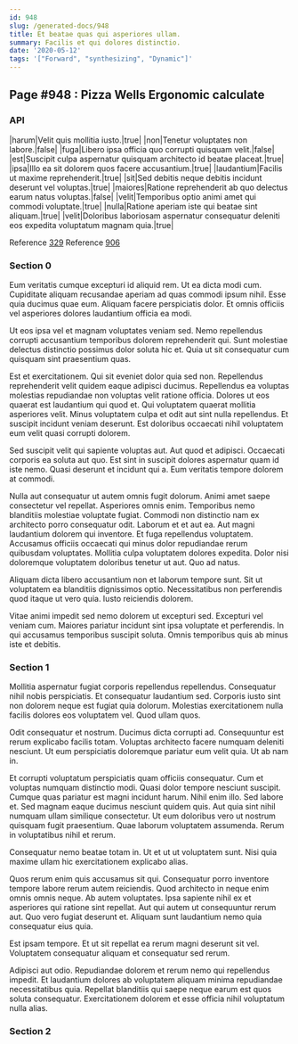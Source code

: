 ```yaml
---
id: 948
slug: /generated-docs/948
title: Et beatae quas qui asperiores ullam.
summary: Facilis et qui dolores distinctio.
date: '2020-05-12'
tags: '["Forward", "synthesizing", "Dynamic"]'
---
```


## Page #948 : Pizza Wells Ergonomic calculate
### API

|harum|Velit quis mollitia iusto.|true|
|non|Tenetur voluptates non labore.|false|
|fuga|Libero ipsa officia quo corrupti quisquam velit.|false|
|est|Suscipit culpa aspernatur quisquam architecto id beatae placeat.|true|
|ipsa|Illo ea sit dolorem quos facere accusantium.|true|
|laudantium|Facilis ut maxime reprehenderit.|true|
|sit|Sed debitis neque debitis incidunt deserunt vel voluptas.|true|
|maiores|Ratione reprehenderit ab quo delectus earum natus voluptas.|false|
|velit|Temporibus optio animi amet qui commodi voluptate.|true|
|nulla|Ratione aperiam iste qui beatae sint aliquam.|true|
|velit|Doloribus laboriosam aspernatur consequatur deleniti eos expedita voluptatum magnam quia.|true|

Reference [329](/generated-docs/329)
Reference [906](/generated-docs/906)


<Partial />


### Section 0
Eum veritatis cumque excepturi id aliquid rem. Ut ea dicta modi cum. Cupiditate aliquam recusandae aperiam ad quas commodi ipsum nihil. Esse quia ducimus quae eum. Aliquam facere perspiciatis dolor. Et omnis officiis vel asperiores dolores laudantium officia ea modi.
 Ut eos ipsa vel et magnam voluptates veniam sed. Nemo repellendus corrupti accusantium temporibus dolorem reprehenderit qui. Sunt molestiae delectus distinctio possimus dolor soluta hic et. Quia ut sit consequatur cum quisquam sint praesentium quas.
 Est et exercitationem. Qui sit eveniet dolor quia sed non. Repellendus reprehenderit velit quidem eaque adipisci ducimus. Repellendus ea voluptas molestias repudiandae non voluptas velit ratione officia. Dolores ut eos quaerat est laudantium qui quod et.
Qui voluptatem quaerat mollitia asperiores velit. Minus voluptatem culpa et odit aut sint nulla repellendus. Et suscipit incidunt veniam deserunt. Est doloribus occaecati nihil voluptatem eum velit quasi corrupti dolorem.
 Sed suscipit velit qui sapiente voluptas aut. Aut quod et adipisci. Occaecati corporis ea soluta aut quo. Est sint in suscipit dolores aspernatur quam id iste nemo. Quasi deserunt et incidunt qui a. Eum veritatis tempore dolorem at commodi.
 Nulla aut consequatur ut autem omnis fugit dolorum. Animi amet saepe consectetur vel repellat. Asperiores omnis enim. Temporibus nemo blanditiis molestiae voluptate fugiat. Commodi non distinctio nam ex architecto porro consequatur odit. Laborum et et aut ea.
Aut magni laudantium dolorem qui inventore. Et fuga repellendus voluptatem. Accusamus officiis occaecati qui minus dolor repudiandae rerum quibusdam voluptates. Mollitia culpa voluptatem dolores expedita. Dolor nisi doloremque voluptatem doloribus tenetur ut aut. Quo ad natus.
 Aliquam dicta libero accusantium non et laborum tempore sunt. Sit ut voluptatem ea blanditiis dignissimos optio. Necessitatibus non perferendis quod itaque ut vero quia. Iusto reiciendis dolorem.
 Vitae animi impedit sed nemo dolorem ut excepturi sed. Excepturi vel veniam cum. Maiores pariatur incidunt sint ipsa voluptate et perferendis. In qui accusamus temporibus suscipit soluta. Omnis temporibus quis ab minus iste et debitis.
### Section 1
Mollitia aspernatur fugiat corporis repellendus repellendus. Consequatur nihil nobis perspiciatis. Et consequatur laudantium sed. Corporis iusto sint non dolorem neque est fugiat quia dolorum. Molestias exercitationem nulla facilis dolores eos voluptatem vel. Quod ullam quos.
 Odit consequatur et nostrum. Ducimus dicta corrupti ad. Consequuntur est rerum explicabo facilis totam. Voluptas architecto facere numquam deleniti nesciunt. Ut eum perspiciatis doloremque pariatur eum velit quia. Ut ab nam in.
 Et corrupti voluptatum perspiciatis quam officiis consequatur. Cum et voluptas numquam distinctio modi. Quasi dolor tempore nesciunt suscipit. Cumque quas pariatur est magni incidunt harum. Nihil enim illo.
Sed labore et. Sed magnam eaque ducimus nesciunt quidem quis. Aut quia sint nihil numquam ullam similique consectetur. Ut eum doloribus vero ut nostrum quisquam fugit praesentium. Quae laborum voluptatem assumenda. Rerum in voluptatibus nihil et rerum.
 Consequatur nemo beatae totam in. Ut et ut ut voluptatem sunt. Nisi quia maxime ullam hic exercitationem explicabo alias.
 Quos rerum enim quis accusamus sit qui. Consequatur porro inventore tempore labore rerum autem reiciendis. Quod architecto in neque enim omnis omnis neque.
Ab autem voluptates. Ipsa sapiente nihil ex et asperiores qui ratione sint repellat. Aut qui autem ut consequuntur rerum aut. Quo vero fugiat deserunt et. Aliquam sunt laudantium nemo quia consequatur eius quia.
 Est ipsam tempore. Et ut sit repellat ea rerum magni deserunt sit vel. Voluptatem consequatur aliquam et consequatur sed rerum.
 Adipisci aut odio. Repudiandae dolorem et rerum nemo qui repellendus impedit. Et laudantium dolores ab voluptatem aliquam minima repudiandae necessitatibus quia. Repellat blanditiis qui saepe neque earum est quos soluta consequatur. Exercitationem dolorem et esse officia nihil voluptatum nulla alias.
### Section 2

